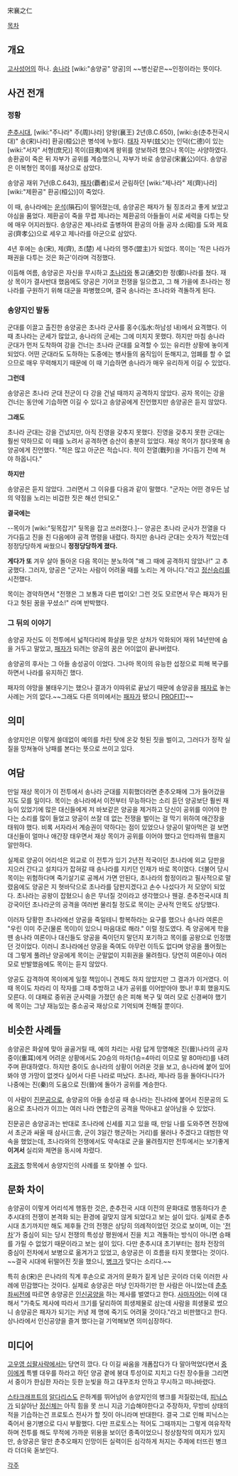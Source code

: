 宋襄之仁

[[목차]]

== 개요 ==
[[고사성어]]의 하나. [[송나라]] [wiki:"송양공" 양공]의 ~~병신같은~~인정이라는 뜻이다.

== 사건 전개 ==
=== 정황 ===
[[춘추시대]], [wiki:"주나라" 주(周)나라] 양왕(襄王) 2년(B.C.650), [wiki:송(춘추전국시대)" 송(宋)나라] 환공(桓公)은 병석에 누웠다. [[태자]] 자부(玆父)는 인덕(仁德)이 있는 [wiki:"서자" 서형(庶兄)] 목이(目夷)에게 왕위를 양보하려 했으나 목이는 사양하였다. 송환공이 죽은 뒤 자부가 공위를 계승했으니, 자부가 바로 송양공(宋襄公)이다. 송양공은 이복형인 목이를 재상으로 삼았다.

송양공 재위 7년(B.C.643), [[패자]](覇者)로서 군림하던 [wiki:"제나라" 제(齊)나라] [wiki:"제환공" 환공(桓公)]이 죽었다.

이 때, 송나라에는 [[운석]](隕石)이 떨어졌는데, 송양공은 패자가 될 징조라고 좋게 보았고 야심을 품었다. 제환공이 죽을 무렵 제나라는 제환공의 아들들이 서로 세력을 다투는 탓에 매우 어지러웠다. 송양공은 제나라로 출병하여 환공의 아들 공자 소(昭)를 도와 제효공(齊孝公)으로 세우고 제나라를 아군으로 삼았다.

4년 후에는 송(宋), 제(齊), 초(楚) 세 나라의 맹주(盟主)가 되었다. 목이는 '작은 나라가 패권을 다투는 것은 화근'이라며 걱정했다.

이듬해 여름, 송양공은 자신을 무시하고 [[초나라]]와 통교(通交)한 정(鄭)나라를 쳤다. 재상 목이가 결사반대 했음에도 양공은 기어코 전쟁을 일으켰고, 그 해 가을에 초나라는 정나라를 구원하기 위해 대군을 파병했으며, 결국 송나라는 초나라와 격돌하게 된다.

=== 송양지인 발동 ===
군대를 이끌고 출진한 송양공은 초나라 군사를 홍수(泓水:하남성 내)에서 요격했다. 이 때 초나라는 군세가 많았고, 송나라의 군세는 그에 미치지 못했다. 하지만 마침 송나라 군대가 먼저 도착하여 강을 건너는 초나라 군대를 요격할 수 있는 유리한 상황에 놓이게 되었다. 어떤 군대라도 도하하는 도중에는 병사들의 움직임이 둔해지고, 엄폐를 할 수 없으므로 매우 무력해지기 때문에 이 때 기습하면 송나라가 매우 유리하게 이길 수 있었다.

'''그런데'''

송양공은 초나라 군대 전군이 다 강을 건널 때까지 공격하지 않았다. 공자 목이는 강을 건너는 동안에 기습하면 이길 수 있다고 송양공에게 진언했지만 송양공은 듣지 않았다.

'''그래도'''

초나라 군대는 강을 건넜지만, 아직 진영을 갖추지 못했다. 진영을 갖추지 못한 군대는 훨씬 약하므로 이 때를 노려서 공격하면 승산이 충분히 있었다. 재상 목이가 참다못해 송양공에게 진언했다.
"적은 많고 아군은 적습니다. 적이 전열(戰列)을 가다듬기 전에 쳐야 하옵니다."

'''하지만'''

송양공은 듣지 않았다. 그러면서 그 이유를 다음과 같이 말했다.
"군자는 어떤 경우든 남의 약점을 노리는 비겁한 짓은 해선 안되오."

'''결국에는'''

--목이가 [wiki:"뒷목잡기" 뒷목을 잡고 쓰러졌다.]--
양공은 초나라 군사가 전열을 다 가다듬고 진을 친 다음에야 공격 명령을 내렸다. 하지만 송나라 군대는 숫자가 적었는데 정정당당하게 싸웠으니 '''정정당당하게 졌다.'''

'''게다가 또'''
겨우 살아 돌아온 다음 목이는 분노하여 "왜 그 때에 공격하지 않았나!" 고 추궁했다. 그러자, 양공은 "군자는 사람이 어려울 때를 노리는 게 아니다."라고 [[정신승리]]를 시전했다.

목이는 경악하면서 "전쟁은 그 보통과 다른 법이오! 그런 것도 모르면서 무슨 패자가 된다고 헛된 꿈을 꾸셨소!" 라며 반박했다.

=== 그 뒤의 이야기 ===
송양공 자신도 이 전투에서 넓적다리에 화살을 맞은 상처가 악화되어 재위 14년만에 숨을 거두고 말았고, [[패자]]가 되려는 양공의 꿈은 어이없이 끝나버렸다.

송양공의 후사는 그 아들 송성공이 이었다. 그나마 목이의 유능한 섭정으로 피해 복구를 하면서 나라를 유지하긴 했다.

패자의 야망을 불태우기는 했으나 결과가 이따위로 끝났기 때문에 송양공을 [[패자]]로 놓는 사례는 거의 없다.~~그래도 다른 의미에서는 [[패자]]가 됐으니 [[PROFIT!]]~~

== 의미 ==
송양지인은 이렇게 쓸데없이 예의를 차린 탓에 온갖 헛된 짓을 벌이고, 그러다가 정작 실질을 망쳐놓아 낭패를 본다는 뜻으로 쓰이고 있다.

== 여담 ==
만일 재상 목이가 이 전투에서 송나라 군대를 지휘했더라면 춘추오패에 그가 들어갔을 지도 모를 일이다. 목이는 송나라에서 이전부터 무능하다는 소리 듣던 양공보단 훨씬 재능이 있었기에 많은 대신들에게 저 바보같은 양공을 제거하고 당신이 공위를 이어야 한다는 소리를 많이 들었고 양공이 쓰잘 데 없는 전쟁을 벌이는 걸 막기 위하여 애간장을 태워야 했다. 비록 서자라서 계승권이 약하다는 점이 있었으나 양공이 말아먹은 걸 보면 대신들이 얼마나 애간장 태우면서 재상 목이가 공위를 이어야 했다고 안타까워 했을지 알만하다.

실제로 양공이 어리석은 외교로 이 전투가 있기 2년전 적국이던 초나라에 외교 담판을 지으러 간다고 설치다가 잡혀갈 때 송나라를 지키던 인재가 바로 목이였다. 더불어 당시 목이는 위험하다며 죽기살기로 공께서 가면 안된다, 초나라의 함정이라고 필사적으로 말렸음에도 양공은 지 혓바닥으로 초나라를 담판지겠다고 손수 나섰다가 저 모양이 되었다. 초나라는 공왕이 잡혔으니 송은 무너질 것이라고 생각했으나 웬걸.  춘추전국시대 최강국이던 초나라군의 공격을 여러번 물리칠 정도로 목이는 군사적 안목도 상당했다. 

이러자 당황한 초나라에선 양공을 죽일테니 항복하라는 요구를 했으나 송나라 여론은 "우린 이미 주군(물론 목이)이 있으니 마음대로 해라." 이럴 정도였다. 즉 양공에게 학을 뗀 송나라 여론이나 대신들도 양공을 죽이던지 말던지 포기하고 목이를 공왕으로 인정했던 것이었다. 이러니 초나라에선 양공을 죽여도 아무런 이득도 없다며 양공을 풀어줬는데 그렇게 풀려난 양공에게 목이는 군말없이 지휘권을 물려줬다. 당연히 여론이나 여러 모로 반발했음에도 목이는 듣지 않았다.

양공도 감격하여 목이에게 일절 책임이니 견제도 하지 않았지만 그 결과가 이거였다. 이때 목이도 차라리 이 작자를 그때 추방하고 내가 공위를 이어받아야 했나! 후회 했을지도 모른다. 이 대패로 중위권 군사력을 가졌던 송은 피해 복구 및 여러 모로 신경써야 했기에 목이는 그냥 재능있는 중소공국 재상으로 기억되며 전해질 뿐이다.

== 비슷한 사례들 ==
송양공은 화살에 맞아 골골거릴 때, 예의 차리는 사람 답게 망명해온 진(晉)나라의 공자 중이(重耳)에게 어려운 상황에서도 20승의 마차(1승=4마리 이므로 말 80마리)를 내려주며 환대하였다. 하지만 중이도 송나라의 상황이 어려운 것을 보고, 송나라에 붙어 있어봐야 영 가망이 없겟다 싶어서 다른 나라로 떠났다. 초나라, 제나라 등을 돌아다니다가 나중에는 진(秦)의 도움으로 진(晉)에 돌아가 공위를 계승한다.

이 사람이 [[진문공]]으로, 송양공의 아들 송성공 때 송나라는 진나라에 붙어서 진문공의 도움으로 초나라가 이끄는 여러 나라 연합군의 공격을 막아내고 살아남을 수 있었다. 

진문공은 송양공과는 반대로 초나라에 신세를 지고 있을 때, 만일 나를 도와주면 전장에서 초군과 싸울 때 삼사(三舎, 군이 3일간 행군하는 거리)를 물러나 주겠다고 대범한 약속을 했었는데, 초나라와의 전쟁에서도 약속대로 군을 물려줬지만 전투에서는 보기좋게 '''이겨서''' 실리와 체면을 동시에 차렸다.

[[조광조]] 항목에서 송양지인의 사례를 또 찾아볼 수 있다.

== 문화 차이 ==
송양공이 이렇게 어리석게 행동한 것은, 춘추전국 시대 이전의 문화대로 행동하다가 춘추시대의 전쟁이 본격화 되는 환경에 걸맞지 않게 되었다고 보는 설이 있다. 실제로 춘추시대 초기까지만 해도 제후들 간의 전쟁은 상당히 의례적이었던 것으로 보이며, 이는 '[[전차]]'가 중심이 되는 당시 전쟁의 특성상 평원에서 진을 치고 격돌하는 방식이 아니면 승패를 가릴 수 없었기 때문이라고 보는 설이 있다. 다만 춘추시대 초기부터는 점차 전장의 중심이 전차에서 보병으로 옮겨가고 있었고, 송양공은 이 흐름을 타지 못했다는 것이다. ~~결국 시대에 뒤떨어진 짓을 했으니, [[병크]]가 맞다는 소리다.~~

특히 송(宋)은 은나라의 직계 후손으로 과거의 문화가 짙게 남은 곳이라 더욱 이러한 사례에 민감했다는 것이다. 실제로 송양공은 마냥 인자하기만 한 사람은 아니었는데 [[춘추좌씨전]]에 따르면 송양공은 [[인신공양]]을 하는 제사를 벌였다고 한다. [[사마자어]]는 이에 대해서 "가축도 제사에 따라서 크기를 달리하여 희생제물로 삼는데 사람을 희생물로 썼으니 송양공은 패자가 되기는 커녕 제 명에 죽기도 어려울 것이다."라고 비판했다고 한다. 상나라에서 인신공양을 즐겨 했다는걸 기억해보면 의미심장하다.

== 미디어 ==
[[고우영 십팔사략]]에서는 당연히 깠다. 다 이길 싸움을 개폼잡다가 다 말아먹었다면서 [[중이]]에게 특별 대우를 하라고 하던 양공 곁에 붕대 투성이로 지치고 다친 장수들을 그리면서 중이가 한심한 자라는 듯한 눈빛을 하고 대꾸조차 안하고 무시하고 떠나바렸다.

[[스타크래프트]]의 [[알다리스]]도 은하계를 뛰어넘어 송양지인의 병크를 저질렀는데, [[피닉스]]가 되살아난 [[정신체]]는 아직 힘을 못 쓰니 지금 기습해야한다고 주장하자, 무방비 상태의 적을 기습하는건 프로토스 전사가 할 짓이 아니라며 반대한다. 결국 그로 인해 피닉스는 죽어서 용기병으로 다시 부활했다. 다만 프로토스는 적어도 그때까지는 그렇게 여유작작하며 전투를 해도 무적에 가까운 위용을 보이던 종족이었으니 정상참작의 여지가 있지만, 송양공은 말만 춘추오패지 인망이든 실력이든 심각하게 처지는 주제에 터뜨린 병크라 더더욱 돋보인다.


[[각주]]
